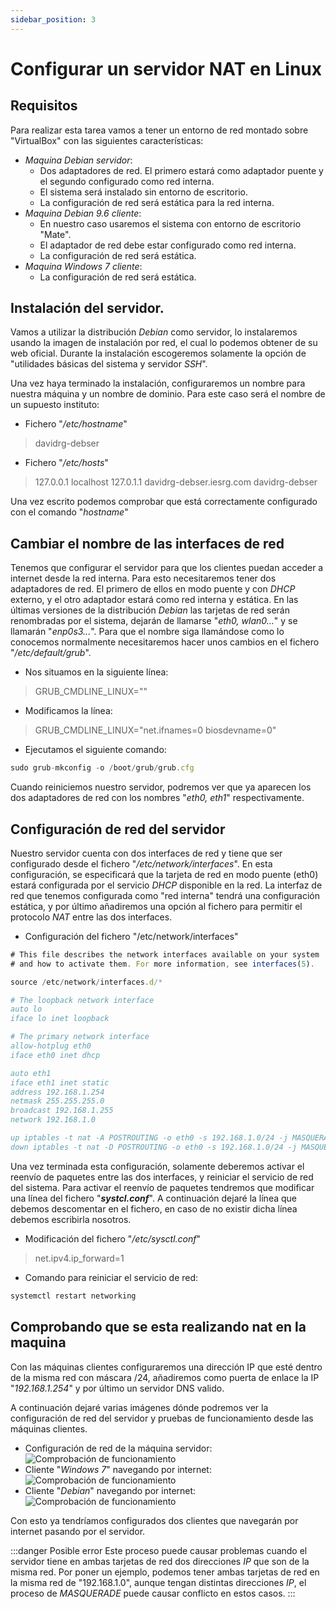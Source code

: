 ```yaml
---
sidebar_position: 3
---
```


# Configurar un servidor NAT en Linux

## Requisitos

Para realizar esta tarea vamos a tener un entorno de red montado sobre "VirtualBox" con las siguientes características:

* _Maquina Debian servidor_:
	* Dos adaptadores de red. El primero estará como adaptador puente y el segundo configurado como red interna.
	* El sistema será instalado sin entorno de escritorio.
	* La configuración de red será estática para la red interna.
* _Maquina Debian 9.6 cliente_:
	* En nuestro caso usaremos el sistema con entorno de escritorio "Mate".
	* El adaptador de red debe estar configurado como red interna.
	* La configuración de red será estática.
* _Maquina Windows 7 cliente_:
	* La configuración de red será estática.

## Instalación del servidor.

Vamos a utilizar la distribución _Debian_ como servidor, lo instalaremos usando la imagen de instalación por red, el cual lo podemos obtener de su web oficial. Durante la instalación escogeremos solamente la opción de "utilidades básicas del sistema y servidor _SSH_".

Una vez haya terminado la instalación, configuraremos un nombre para nuestra máquina y un nombre de dominio.
Para este caso será el nombre de un supuesto instituto:

* Fichero "_/etc/hostname_"
> davidrg-debser

* Fichero "_/etc/hosts_"
> 127.0.0.1 localhost
> 127.0.1.1 davidrg-debser.iesrg.com davidrg-debser

Una vez escrito podemos comprobar que está correctamente configurado con el comando "*hostname*"

## Cambiar el nombre de las interfaces de red

Tenemos que configurar el servidor para que los clientes puedan acceder a internet desde la red interna. Para esto necesitaremos tener dos adaptadores de red. El primero de ellos en modo puente y con *DHCP* externo, y el otro adaptador estará como red interna y estática. 
En las últimas versiones de la distribución *Debian* las tarjetas de red serán renombradas por el sistema, dejarán de llamarse "_eth0, wlan0..._" y se llamarán "_enp0s3..._". Para que el nombre siga llamándose como lo conocemos normalmente necesitaremos hacer unos cambios en el fichero "_/etc/default/grub_".

* Nos situamos en la siguiente línea:
> GRUB_CMDLINE_LINUX=""

* Modificamos la línea:
> GRUB_CMDLINE_LINUX="net.ifnames=0 biosdevname=0"

* Ejecutamos el siguiente comando:
```jsx
sudo grub-mkconfig -o /boot/grub/grub.cfg
```

Cuando reiniciemos nuestro servidor, podremos ver que ya aparecen los dos adaptadores de red con los nombres "_eth0, eth1_" respectivamente.

## Configuración de red del servidor

Nuestro servidor cuenta con dos interfaces de red y tiene que ser configurado desde el fichero "_/etc/network/interfaces_". 
En esta configuración, se especificará que la tarjeta de red en modo puente (eth0) estará configurada por el servicio *DHCP* disponible en la red. La interfaz de red que tenemos configurada como "red interna" tendrá una configuración estática, y por último añadiremos una opción al fichero para permitir el protocolo *NAT* entre las dos interfaces.

* Configuración del fichero "/etc/network/interfaces"
```jsx
# This file describes the network interfaces available on your system
# and how to activate them. For more information, see interfaces(5).

source /etc/network/interfaces.d/*

# The loopback network interface
auto lo
iface lo inet loopback

# The primary network interface
allow-hotplug eth0
iface eth0 inet dhcp

auto eth1
iface eth1 inet static
address 192.168.1.254
netmask 255.255.255.0
broadcast 192.168.1.255
network 192.168.1.0

up iptables -t nat -A POSTROUTING -o eth0 -s 192.168.1.0/24 -j MASQUERADE
down iptables -t nat -D POSTROUTING -o eth0 -s 192.168.1.0/24 -j MASQUERADE
```

Una vez terminada esta configuración, solamente deberemos activar el reenvío de paquetes entre las dos interfaces, y reiniciar el servicio de red del sistema. Para activar el reenvío de paquetes tendremos que modificar una línea del fichero "***systcl.conf***". 
A continuación dejaré la línea que debemos descomentar en el fichero, en caso de no existir dicha línea debemos escribirla nosotros.

* Modificación del fichero "_/etc/sysctl.conf_"
> net.ipv4.ip_forward=1

* Comando para reiniciar el servicio de red:
```jsx
systemctl restart networking
```

## Comprobando que se esta realizando nat en la maquina

Con las máquinas clientes configuraremos una dirección IP que esté dentro de la misma red con máscara /24, añadiremos como puerta de enlace la IP "_192.168.1.254_" y por último un servidor DNS valido.

A continuación dejaré varias imágenes dónde podremos ver la configuración de red del servidor y pruebas de funcionamiento desde las máquinas clientes.
* Configuración de red de la máquina servidor:
![Comprobación de funcionamiento](/img/router-nat/2.png)
* Cliente "_Windows 7_" navegando por internet:
![Comprobación de funcionamiento](/img/router-nat/3.png)
* Cliente "_Debian_" navegando por internet:
![Comprobación de funcionamiento](/img/router-nat/4.png)

Con esto ya tendríamos configurados dos clientes que navegarán por internet pasando por el servidor. 

:::danger Posible error
Este proceso puede causar problemas cuando el servidor tiene en ambas tarjetas de red dos direcciones *IP* que son de la misma red.
Por poner un ejemplo, podemos tener ambas tarjetas de red en la misma red de "192.168.1.0", aunque tengan distintas direcciones *IP*, el proceso de *MASQUERADE* puede causar conflicto en estos casos.
:::
